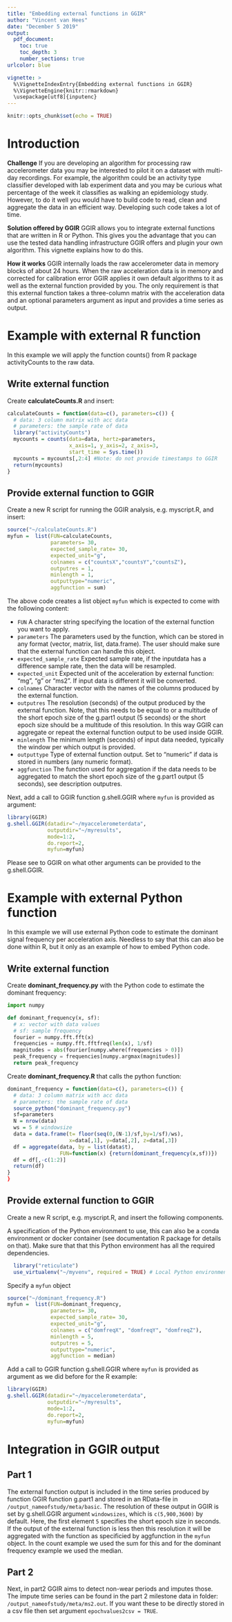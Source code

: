 ```yaml
---
title: "Embedding external functions in GGIR"
author: "Vincent van Hees"
date: "December 5 2019"
output:
  pdf_document:
    toc: true
    toc_depth: 3
    number_sections: true
urlcolor: blue

vignette: >
  %\VignetteIndexEntry{Embedding external functions in GGIR}
  %\VignetteEngine{knitr::rmarkdown}
  \usepackage[utf8]{inputenc}
---
```


```r
knitr::opts_chunk$set(echo = TRUE)
```

# Introduction

**Challenge**
If you are developing an algorithm for processing raw accelerometer data you may be interested to pilot it on a dataset with multi-day recordings. For example, the algorithm could be an activity type classifier developed with lab experiment data and you may be curious what percentage of the week it classifies as walking an epidemiology study. However, to do it well you would have to build code to read, clean and aggregate the data in an efficient way. Developing such code takes a lot of time.

**Solution offered by GGIR**
GGIR allows you to integrate external functions that are written in R or Python. This gives you the advantage that you can use the tested data handling infrastructure GGIR offers and plugin your own algorithm. This vignette explains how to do this.

**How it works**
GGIR internally loads the raw accelerometer data in memory blocks of about 24 hours. When the raw acceleration data is in memory and corrected for calibration error GGIR applies it own default algorithms to it as well as the external function provided by you. The only requirement is that this external function takes a three-column matrix with the acceleration data and an optional parameters argument as input and provides a time series as output.

# Example with external R function

In this example we will apply the function counts() from R package activityCounts to the raw data.

## Write external function

Create **calculateCounts.R** and insert:

```R
calculateCounts = function(data=c(), parameters=c()) {
  # data: 3 column matrix with acc data
  # parameters: the sample rate of data
  library("activityCounts")
  mycounts = counts(data=data, hertz=parameters, 
                    x_axis=1, y_axis=2, z_axis=3,
                    start_time = Sys.time())
  mycounts = mycounts[,2:4] #Note: do not provide timestamps to GGIR
  return(mycounts)
}
```

## Provide external function to GGIR

Create a new R script for running the GGIR analysis, e.g. myscript.R, and insert:

```R
source("~/calculateCounts.R")
myfun =  list(FUN=calculateCounts,
              parameters= 30,
              expected_sample_rate= 30,
              expected_unit="g",
              colnames = c("countsX","countsY","countsZ"),
              outputres = 1,
              minlength = 1,
              outputtype="numeric",
              aggfunction = sum)
```

The above code creates a list object `myfun` which is expected to come with the following content:

- `FUN` A character string specifying the location of the external function you want to apply.
- `parameters` The parameters used by the function, which can be stored in any format (vector, matrix, list, data.frame). The user should make sure that the external function can handle this object.
- `expected_sample_rate` Expected sample rate, if the inputdata has a difference sample rate, then the data will be resampled.
- `expected_unit` Expected unit of the acceleration by external function: "mg", "g" or "ms2". If input data is different it will be converted.
- `colnames` Character vector with the names of the columns produced by the external function.
- `outputres` The resolution (seconds) of the output produced by the external function. Note, that this needs to be equal to or a multitude of the short epoch size of the g.part1 output (5 seconds) or the short epoch size should be a multitude of this resolution. In this way GGIR can aggregate or repeat the external function output to be used inside GGIR.
- `minlength` The minimum length (seconds) of input data needed, typically the window per which output is provided.
- `outputtype` Type of external function output. Set to "numeric" if data is stored in numbers (any numeric format).
- `aggfunction` The function used for aggregation if the data needs to be aggregated to match the short epoch size of the g.part1 output (5 seconds), see description outputres.

Next, add a call to GGIR function g.shell.GGIR where `myfun` is provided as argument:

```R
library(GGIR)
g.shell.GGIR(datadir="~/myaccelerometerdata",
             outputdir="~/myresults",
             mode=1:2,
             do.report=2,
             myfun=myfun)
```

Please see to GGIR [\underline{vignette}](https://cran.r-project.org/package=GGIR/vignettes/GGIR.html) on what other arguments can be provided to the g.shell.GGIR.

\pagebreak

# Example with external Python function

In this example we will use external Python code to estimate the dominant signal frequency per acceleration axis. Needless to say that this can also be done within R, but it only as an example of how to embed Python code.

## Write external function

Create **dominant_frequency.py** with the Python code to estimate the dominant frequency:

```python
import numpy

def dominant_frequency(x, sf):
  # x: vector with data values
  # sf: sample frequency
  fourier = numpy.fft.fft(x)
  frequencies = numpy.fft.fftfreq(len(x), 1/sf)
  magnitudes = abs(fourier[numpy.where(frequencies > 0)])
  peak_frequency = frequencies[numpy.argmax(magnitudes)]
  return peak_frequency
```

Create **dominant_frequency.R** that calls the python function:

```R
dominant_frequency = function(data=c(), parameters=c()) {
  # data: 3 column matrix with acc data
  # parameters: the sample rate of data
  source_python("dominant_frequency.py")
  sf=parameters
  N = nrow(data)
  ws = 5 # windowsize
  data = data.frame(t= floor(seq(0,(N-1)/sf,by=1/sf)/ws),
                    x=data[,1], y=data[,2], z=data[,3])
  df = aggregate(data, by = list(data$t), 
                 FUN=function(x) {return(dominant_frequency(x,sf))})
  df = df[,-c(1:2)]
  return(df)
}
}
```

## Provide external function to GGIR

Create a new R script, e.g. myscript.R, and insert the following components.

A specification of the Python environment to use, this can also be a conda environment or docker container (see documentation R package [\underline{reticulate}](https://rstudio.github.io/reticulate/) for details on that). Make sure that that this Python environment has all the required dependencies.

```R
  library("reticulate")
  use_virtualenv("~/myvenv", required = TRUE) # Local Python environment

```

Specify a `myfun` object

```R
source("~/dominant_frequency.R")
myfun =  list(FUN=dominant_frequency,
              parameters= 30,
              expected_sample_rate= 30,
              expected_unit="g",
              colnames = c("domfreqX", "domfreqY", "domfreqZ"),
              minlength = 5,
              outputres = 5,
              outputtype="numeric",
              aggfunction = median)
```

Add a call to GGIR function g.shell.GGIR where `myfun` is provided as argument as we did before for the R example:

```R
library(GGIR)
g.shell.GGIR(datadir="~/myaccelerometerdata",
             outputdir="~/myresults",
             mode=1:2,
             do.report=2,
             myfun=myfun)
```


# Integration in GGIR output

## Part 1
The external function output is included in the time series produced by function GGIR function g.part1 and stored in an RData-file in `/output_nameofstudy/meta/basic`.
The resolution of these output in GGIR is set by g.shell.GGIR argument `windowsizes`, which is `c(5,900,3600)` by default. Here, the first element `5` specifies the short epoch size in seconds.
If the output of the external function is less then this resolution it will be aggregated with the function as specificied by aggfunction in the `myfun` object. In the count example we used the sum for this and for the dominant frequency example we used the median.

## Part 2
Next, in part2 GGIR aims to detect non-wear periods and imputes those. The impute time series can be found in the part 2 milestone data in folder: `/output_nameofstudy/meta/ms2.out`. If you want these to be directly stored in a csv file then set argument `epochvalues2csv = TRUE`.